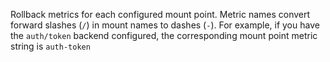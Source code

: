 Rollback metrics for each configured mount point. Metric names convert
forward slashes (`/`) in mount names to dashes (`-`). For example, if you
have the `auth/token` backend configured, the corresponding mount point metric
string is `auth-token`